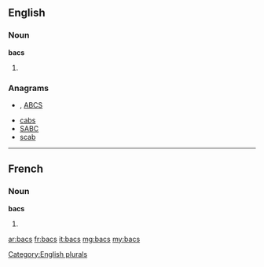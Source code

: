 {{also|BACS}}
==English==

===Noun===
'''bacs'''

# {{plural of|[[bac]]}}

===Anagrams===
* {{alphagram|[[ABCs#English|ABCs]]}} , [[ABCS#English|ABCS]]
* [[cabs#English|cabs]]
* [[SABC#English|SABC]]
* [[scab#English|scab]]


[[Category:English plurals]]
----
==French==

===Noun===
'''bacs''' 

# {{plural of|bac|lang=fr}}

[[ar:bacs]]
[[fr:bacs]]
[[it:bacs]]
[[mg:bacs]]
[[my:bacs]]